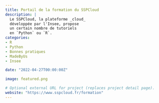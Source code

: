```yaml
---
title: Portail de la formation du SSPCloud
description: |
  Le SSPCloud, la plateforme _cloud_ 
  développée par l'Insee, propose
  un certain nombre de tutoriels
  en `Python` ou `R`.
categories:
- R
- Python
- Bonnes pratiques
- MadeByUs
- Insee

date: "2022-04-27T00:00:00Z"

image: featured.png

# Optional external URL for project (replaces project detail page).
website: "https://www.sspcloud.fr/formation"
---
```


